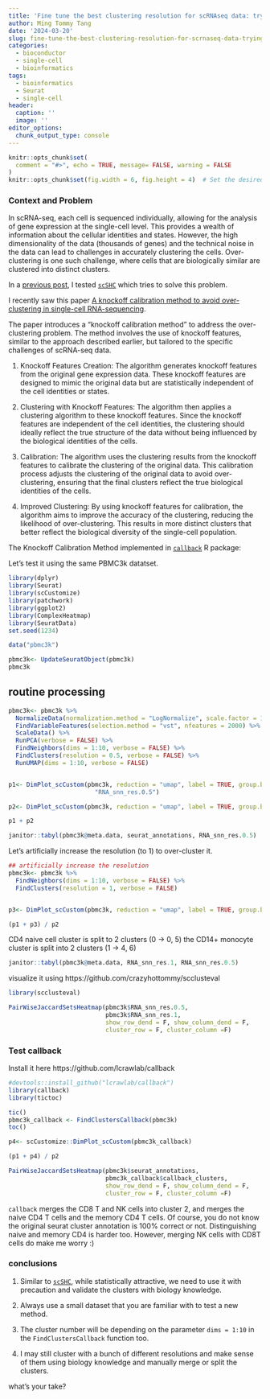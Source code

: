 ```yaml
---
title: 'Fine tune the best clustering resolution for scRNAseq data: trying out callback'
author: Ming Tommy Tang
date: '2024-03-20'
slug: fine-tune-the-best-clustering-resolution-for-scrnaseq-data-trying-out-callback
categories:
  - bioconductor
  - single-cell
  - bioinformatics
tags:
  - bioinformatics
  - Seurat
  - single-cell
header:
  caption: ''
  image: ''
editor_options: 
  chunk_output_type: console
---
```


```r
knitr::opts_chunk$set(
  comment = "#>", echo = TRUE, message= FALSE, warning = FALSE
)
knitr::opts_chunk$set(fig.width = 6, fig.height = 4)  # Set the desired width and height
```


### Context and Problem

In scRNA-seq, each cell is sequenced individually, allowing for the analysis of gene expression at the single-cell level. This provides a wealth of information about the cellular identities and states. However, the high dimensionality of the data (thousands of genes) and the technical noise in the data can lead to challenges in accurately clustering the cells. Over-clustering is one such challenge, where cells that are biologically similar are clustered into distinct clusters.

In a [previous post](https://divingintogeneticsandgenomics.com/post/scrnaseq-clustering-significant-test-an-unsolvable-problem/), I tested [`scSHC`](https://github.com/igrabski/sc-SHC) which tries to solve this problem.

I recently saw this paper [A knockoff calibration method to avoid over-clustering in single-cell RNA-sequencing](https://www.biorxiv.org/content/10.1101/2024.03.08.584180v1.full). 

The paper introduces a "knockoff calibration method" to address the over-clustering problem. The method involves the use of knockoff features, similar to the approach described earlier, but tailored to the specific challenges of scRNA-seq data. 

1. Knockoff Features Creation: The algorithm generates knockoff features from the original gene expression data. These knockoff features are designed to mimic the original data but are statistically independent of the cell identities or states.

2. Clustering with Knockoff Features: The algorithm then applies a clustering algorithm to these knockoff features. Since the knockoff features are independent of the cell identities, the clustering should ideally reflect the true structure of the data without being influenced by the biological identities of the cells.

3. Calibration: The algorithm uses the clustering results from the knockoff features to calibrate the clustering of the original data. This calibration process adjusts the clustering of the original data to avoid over-clustering, ensuring that the final clusters reflect the true biological identities of the cells.

4. Improved Clustering: By using knockoff features for calibration, the algorithm aims to improve the accuracy of the clustering, reducing the likelihood of over-clustering. This results in more distinct clusters that better reflect the biological diversity of the single-cell population.

The Knockoff Calibration Method implemented in [`callback`](https://github.com/lcrawlab/callback) R package:

Let's test it using the same PBMC3k datatset.

```r
library(dplyr)
library(Seurat)
library(scCustomize)
library(patchwork)
library(ggplot2)
library(ComplexHeatmap)
library(SeuratData)
set.seed(1234)
```


```r
data("pbmc3k")

pbmc3k<- UpdateSeuratObject(pbmc3k)
pbmc3k
```

## routine processing

```r
pbmc3k<- pbmc3k %>% 
  NormalizeData(normalization.method = "LogNormalize", scale.factor = 10000) %>%
  FindVariableFeatures(selection.method = "vst", nfeatures = 2000) %>%
  ScaleData() %>%
  RunPCA(verbose = FALSE) %>%
  FindNeighbors(dims = 1:10, verbose = FALSE) %>%
  FindClusters(resolution = 0.5, verbose = FALSE) %>%
  RunUMAP(dims = 1:10, verbose = FALSE)


p1<- DimPlot_scCustom(pbmc3k, reduction = "umap", label = TRUE, group.by = 
                        "RNA_snn_res.0.5")

p2<- DimPlot_scCustom(pbmc3k, reduction = "umap", label = TRUE, group.by = "seurat_annotations", label.size = 3)

p1 + p2

janitor::tabyl(pbmc3k@meta.data, seurat_annotations, RNA_snn_res.0.5)
```

Let's artificially increase the resolution (to 1) to over-cluster it.

```r
## artificially increase the resolution
pbmc3k<- pbmc3k %>%
  FindNeighbors(dims = 1:10, verbose = FALSE) %>%
  FindClusters(resolution = 1, verbose = FALSE) 


p3<- DimPlot_scCustom(pbmc3k, reduction = "umap", label = TRUE, group.by = "RNA_snn_res.1")

(p1 + p3) / p2
```

CD4 naive cell cluster is split to 2 clusters (0 -> 0, 5)
the CD14+ monocyte cluster is split into 2 clusters (1 -> 4, 6)

```r
janitor::tabyl(pbmc3k@meta.data, RNA_snn_res.1, RNA_snn_res.0.5) 
```

visualize it using https://github.com/crazyhottommy/scclusteval

```r
library(scclusteval)

PairWiseJaccardSetsHeatmap(pbmc3k$RNA_snn_res.0.5,
                           pbmc3k$RNA_snn_res.1,
                           show_row_dend = F, show_column_dend = F,
                           cluster_row = F, cluster_column =F)
```

### Test callback

Install it here https://github.com/lcrawlab/callback


```r
#devtools::install_github("lcrawlab/callback")
library(callback)
library(tictoc)

tic()
pbmc3k_callback <- FindClustersCallback(pbmc3k)
toc()

p4<- scCustomize::DimPlot_scCustom(pbmc3k_callback)

(p1 + p4) / p2
```

```r

PairWiseJaccardSetsHeatmap(pbmc3k$seurat_annotations,
                           pbmc3k_callback$callback_clusters,
                           show_row_dend = F, show_column_dend = F,
                           cluster_row = F, cluster_column =F)
```

`callback` merges the CD8 T and NK cells into cluster 2, and merges the
naive CD4 T cells and the memory CD4 T cells. Of course, you do not know the
original seurat cluster annotation is 100% correct or not. Distinguishing naive
and memory CD4 is harder too. However, merging NK cells with CD8T cells do make me worry :)

### conclusions

1. Similar to [`scSHC`](https://github.com/igrabski/sc-SHC), while statistically attractive, we need to use it with precaution and validate the clusters with biology knowledge.

2. Always use a small dataset that you are familiar with to test a new method.

3. The cluster number will be depending on the parameter `dims = 1:10` in the `FindClustersCallback` function too. 

3. I may still cluster with a bunch of different resolutions and make sense of
them using biology knowledge and manually merge or split the clusters.

what's your take?


